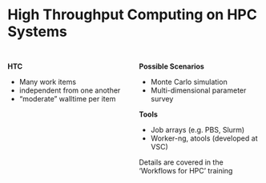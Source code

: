 # High Throughput Computing on HPC Systems

##

::::: {.columns}
:::: {.column width=50%}
**HTC**

- Many work items
- independent from one another
- "moderate" walltime per item

::::
:::: {.column width=50%}
**Possible Scenarios**

- Monte Carlo simulation
- Multi-dimensional parameter survey

**Tools**

- Job arrays (e.g. PBS, Slurm)
- Worker-ng, atools (developed at VSC)

::: {.callout-tip .fragment}
Details are covered in the 'Workflows for HPC' training
:::
::::
:::::
